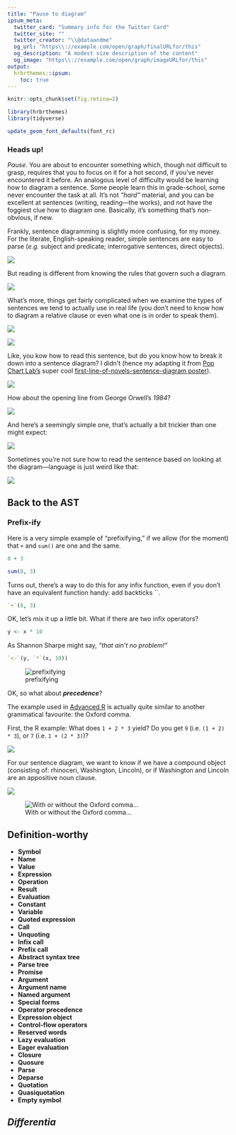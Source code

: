 ```yaml
---
title: "Pause to diagram"
ipsum_meta:
  twitter_card: "Summary info for the Twitter Card"
  twitter_site: ""
  twitter_creator: "\\@dataandme"
  og_url: "https\\://example.com/open/graph/finalURLfor/this"
  og_description: "A modest size description of the content"
  og_image: "https\\://example.com/open/graph/imageURLfor/this"
output: 
  hrbrthemes::ipsum:
    toc: true
---
```

```r
knitr::opts_chunk$set(fig.retina=2)
```

```r
library(hrbrthemes)
library(tidyverse)

update_geom_font_defaults(font_rc)
```

### Heads up!

_Pause_. You are about to encounter something which, though not difficult
to grasp, requires that you to focus on it for a hot second, if you've never
encountered it before. An analogous level of difficulty would be learning
how to diagram a sentence. Some people learn this in grade-school, some never
encounter the task at all. It's not _“hard”_ material, and you can be excellent
at sentences (writing, reading—the works), and not have the foggiest clue how 
to diagram one. Basically, it's something that's non-obvious, if new. 

Frankly, sentence diagramming is slightly more confusing, for my money. For the 
literate, English-speaking reader, simple sentences are easy to parse (_e.g._ 
subject and predicate; interrogative sentences, direct objects).

![](https://i.imgur.com/RsNVKOi.png)

But reading is different from knowing the rules that govern such a diagram.

<img src="https://www.english-grammar-revolution.com/images/diagram_it_10_13_thoughts.png" />

What's more, things get fairly complicated when we examine the types of 
sentences we tend to actually use in real life (you don't need to know how 
to diagram a relative clause or even what one is in order to speak them).

<img src="http://elephanttube.me/wp-content/uploads/diagramming-sentences-diagram-of-sentence.jpg" />

![](https://i.imgur.com/nrea9EX.png)

Like, you kow how to read this sentence, but do you know how to break it down 
into a sentence diagram? I didn't (hence my adapting it from [Pop Chart Lab's](https://www.popchartlab.com/) super cool [first-line-of-novels-sentence-diagram poster]((https://www.etsy.com/ca/listing/210182863/a-diagrammatical-dissertation-on-opening?ref=shop_home_active_23&show_panel=true))).

![](https://i.imgur.com/JcuUmgn.gif)

How about the opening line from George Orwell's _1984_?

![](https://i.imgur.com/FwpTcdn.gif)

And here's a seemingly simple one, that's actually a bit trickier than one might
expect:

![](https://i.imgur.com/mQrOM5h.png)

Sometimes you're not sure how to read the sentence based on looking at the 
diagram—language is just weird like that:

![](https://i.imgur.com/EO9FT58.png)

## Back to the AST

### Prefix-ify

Here is a very simple example of "prefixifying," if we allow (for the moment) 
that `+` and `sum()` are one and the same.

```r
8 + 3

sum(8, 3)
```

Turns out, there's a way to do this for any infix function, even if you don't 
have an equivalent function handy: add backticks ``.

```r
`+`(8, 3)
```

OK, let's mix it up a little bit. What if there are two infix operators?

```r
y <- x * 10
```

As Shannon Sharpe might say, _"that ain't no problem!"_

```r
`<-`(y, `*`(x, 10))
```

![prefixifying](https://i.imgur.com/soqfKVn.gif)

OK, so what about **_precedence_**?

The example used in [Advanced R](https://adv-r.hadley.nz/expressions.html#naming-conventions) is actually quite similar to another grammatical favourite: the Oxford comma. 

First, the R example: What does `1 + 2 * 3` yield? Do you get `9` (i.e. `(1 + 2) * 3`), or `7` (i.e. `1 + (2 * 3)`)?

![](https://d33wubrfki0l68.cloudfront.net/b21a96ade5c792b5c78230c44e6b702a6449c0bd/92e3b/diagrams/expressions/ambig-order.png)

For our sentence diagram, we want to know if we have a compound object (consisting of: rhinoceri, Washington, Lincoln), or if Washington and Lincoln are an appositive noun clause.

![](https://www.verbicidemagazine.com/wp-content/uploads/2014/01/rhinoceri-washington-lincoln-oxford-serial-comma.jpg)

![With or without the Oxford comma…](https://i.imgur.com/Am0aLyj.png)

## Definition-worthy

* **Symbol**  
* **Name**  
* **Value**  
* **Expression**  
* **Operation**  
* **Result**  
* **Evaluation**  
* **Constant**  
* **Variable**  
* **Quoted expression**  
* **Call**  
* **Unquoting**  
* **Infix call**  
* **Prefix call**  
* **Abstract syntax tree**  
* **Parse tree**  
* **Promise**  
* **Argument**  
* **Argument name**  
* **Named argument**  
* **Special forms**  
* **Operator precedence**  
* **Expression object**  
* **Control-flow operators**
* **Reserved words**
* **Lazy evaluation**  
* **Eager evaluation**  
* **Closure**  
* **Quosure**  
* **Parse**  
* **Deparse**  
* **Quotation**  
* **Quasiquotation**  
* **Empty symbol**

## _Differentia_

